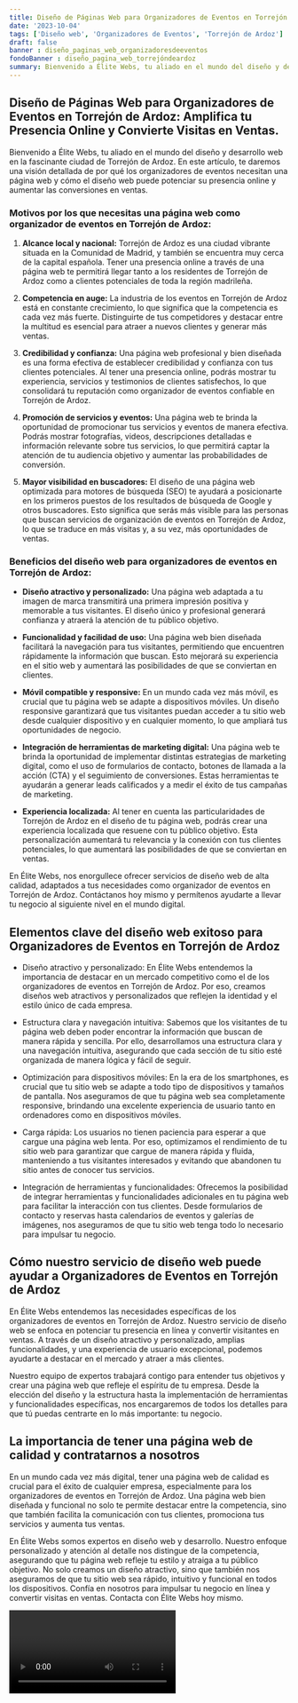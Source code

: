 ```yaml
---
title: Diseño de Páginas Web para Organizadores de Eventos en Torrejón de Ardoz
date: '2023-10-04'
tags: ['Diseño web', 'Organizadores de Eventos', 'Torrejón de Ardoz']
draft: false
banner : diseño_paginas_web_organizadoresdeeventos
fondoBanner : diseño_pagina_web_torrejóndeardoz
summary: Bienvenido a Élite Webs, tu aliado en el mundo del diseño y desarrollo web en la fascinante ciudad de Torrejón de Ardoz. En este artículo, te daremos una visión detallada de por qué los organizadores de eventos necesitan una página web y cómo el diseño web puede potenciar su presencia online y aumentar las conversiones en ventas.
---
```


## Diseño de Páginas Web para Organizadores de Eventos en Torrejón de Ardoz: Amplifica tu Presencia Online y Convierte Visitas en Ventas.

Bienvenido a Élite Webs, tu aliado en el mundo del diseño y desarrollo web en la fascinante ciudad de Torrejón de Ardoz. En este artículo, te daremos una visión detallada de por qué los organizadores de eventos necesitan una página web y cómo el diseño web puede potenciar su presencia online y aumentar las conversiones en ventas.

### Motivos por los que necesitas una página web como organizador de eventos en Torrejón de Ardoz:

1. **Alcance local y nacional:** Torrejón de Ardoz es una ciudad vibrante situada en la Comunidad de Madrid, y también se encuentra muy cerca de la capital española. Tener una presencia online a través de una página web te permitirá llegar tanto a los residentes de Torrejón de Ardoz como a clientes potenciales de toda la región madrileña.

2. **Competencia en auge:** La industria de los eventos en Torrejón de Ardoz está en constante crecimiento, lo que significa que la competencia es cada vez más fuerte. Distinguirte de tus competidores y destacar entre la multitud es esencial para atraer a nuevos clientes y generar más ventas.

3. **Credibilidad y confianza:** Una página web profesional y bien diseñada es una forma efectiva de establecer credibilidad y confianza con tus clientes potenciales. Al tener una presencia online, podrás mostrar tu experiencia, servicios y testimonios de clientes satisfechos, lo que consolidará tu reputación como organizador de eventos confiable en Torrejón de Ardoz.

4. **Promoción de servicios y eventos:** Una página web te brinda la oportunidad de promocionar tus servicios y eventos de manera efectiva. Podrás mostrar fotografías, videos, descripciones detalladas e información relevante sobre tus servicios, lo que permitirá captar la atención de tu audiencia objetivo y aumentar las probabilidades de conversión.

5. **Mayor visibilidad en buscadores:** El diseño de una página web optimizada para motores de búsqueda (SEO) te ayudará a posicionarte en los primeros puestos de los resultados de búsqueda de Google y otros buscadores. Esto significa que serás más visible para las personas que buscan servicios de organización de eventos en Torrejón de Ardoz, lo que se traduce en más visitas y, a su vez, más oportunidades de ventas.

### Beneficios del diseño web para organizadores de eventos en Torrejón de Ardoz:

- **Diseño atractivo y personalizado:** Una página web adaptada a tu imagen de marca transmitirá una primera impresión positiva y memorable a tus visitantes. El diseño único y profesional generará confianza y atraerá la atención de tu público objetivo.

- **Funcionalidad y facilidad de uso:** Una página web bien diseñada facilitará la navegación para tus visitantes, permitiendo que encuentren rápidamente la información que buscan. Esto mejorará su experiencia en el sitio web y aumentará las posibilidades de que se conviertan en clientes.

- **Móvil compatible y responsive:** En un mundo cada vez más móvil, es crucial que tu página web se adapte a dispositivos móviles. Un diseño responsive garantizará que tus visitantes puedan acceder a tu sitio web desde cualquier dispositivo y en cualquier momento, lo que ampliará tus oportunidades de negocio.

- **Integración de herramientas de marketing digital:** Una página web te brinda la oportunidad de implementar distintas estrategias de marketing digital, como el uso de formularios de contacto, botones de llamada a la acción (CTA) y el seguimiento de conversiones. Estas herramientas te ayudarán a generar leads calificados y a medir el éxito de tus campañas de marketing.

- **Experiencia localizada:** Al tener en cuenta las particularidades de Torrejón de Ardoz en el diseño de tu página web, podrás crear una experiencia localizada que resuene con tu público objetivo. Esta personalización aumentará tu relevancia y la conexión con tus clientes potenciales, lo que aumentará las posibilidades de que se conviertan en ventas.

En Élite Webs, nos enorgullece ofrecer servicios de diseño web de alta calidad, adaptados a tus necesidades como organizador de eventos en Torrejón de Ardoz. Contáctanos hoy mismo y permítenos ayudarte a llevar tu negocio al siguiente nivel en el mundo digital.

<GifSeo />

<Cta />

## Elementos clave del diseño web exitoso para Organizadores de Eventos en Torrejón de Ardoz

- Diseño atractivo y personalizado: En Élite Webs entendemos la importancia de destacar en un mercado competitivo como el de los organizadores de eventos en Torrejón de Ardoz. Por eso, creamos diseños web atractivos y personalizados que reflejen la identidad y el estilo único de cada empresa.

- Estructura clara y navegación intuitiva: Sabemos que los visitantes de tu página web deben poder encontrar la información que buscan de manera rápida y sencilla. Por ello, desarrollamos una estructura clara y una navegación intuitiva, asegurando que cada sección de tu sitio esté organizada de manera lógica y fácil de seguir.

- Optimización para dispositivos móviles: En la era de los smartphones, es crucial que tu sitio web se adapte a todo tipo de dispositivos y tamaños de pantalla. Nos aseguramos de que tu página web sea completamente responsive, brindando una excelente experiencia de usuario tanto en ordenadores como en dispositivos móviles.

- Carga rápida: Los usuarios no tienen paciencia para esperar a que cargue una página web lenta. Por eso, optimizamos el rendimiento de tu sitio web para garantizar que cargue de manera rápida y fluida, manteniendo a tus visitantes interesados y evitando que abandonen tu sitio antes de conocer tus servicios.

- Integración de herramientas y funcionalidades: Ofrecemos la posibilidad de integrar herramientas y funcionalidades adicionales en tu página web para facilitar la interacción con tus clientes. Desde formularios de contacto y reservas hasta calendarios de eventos y galerías de imágenes, nos aseguramos de que tu sitio web tenga todo lo necesario para impulsar tu negocio.

## Cómo nuestro servicio de diseño web puede ayudar a Organizadores de Eventos en Torrejón de Ardoz

En Élite Webs entendemos las necesidades específicas de los organizadores de eventos en Torrejón de Ardoz. Nuestro servicio de diseño web se enfoca en potenciar tu presencia en línea y convertir visitantes en ventas. A través de un diseño atractivo y personalizado, amplias funcionalidades, y una experiencia de usuario excepcional, podemos ayudarte a destacar en el mercado y atraer a más clientes.

Nuestro equipo de expertos trabajará contigo para entender tus objetivos y crear una página web que refleje el espíritu de tu empresa. Desde la elección del diseño y la estructura hasta la implementación de herramientas y funcionalidades específicas, nos encargaremos de todos los detalles para que tú puedas centrarte en lo más importante: tu negocio.

## La importancia de tener una página web de calidad y contratarnos a nosotros

En un mundo cada vez más digital, tener una página web de calidad es crucial para el éxito de cualquier empresa, especialmente para los organizadores de eventos en Torrejón de Ardoz. Una página web bien diseñada y funcional no solo te permite destacar entre la competencia, sino que también facilita la comunicación con tus clientes, promociona tus servicios y aumenta tus ventas.

En Élite Webs somos expertos en diseño web y desarrollo. Nuestro enfoque personalizado y atención al detalle nos distingue de la competencia, asegurando que tu página web refleje tu estilo y atraiga a tu público objetivo. No solo creamos un diseño atractivo, sino que también nos aseguramos de que tu sitio web sea rápido, intuitivo y funcional en todos los dispositivos. Confía en nosotros para impulsar tu negocio en línea y convertir visitas en ventas. Contacta con Élite Webs hoy mismo.

<Video />

<CtaBot job='Organizadores de Eventos' city='Torrejón de Ardoz'/>

<Gmaps query='Torrejón de Ardoz+españa+maps' />